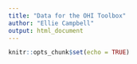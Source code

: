 ```yaml
---
title: "Data for the OHI Toolbox"
author: "Ellie Campbell"
output: html_document
---
```


```r
knitr::opts_chunk$set(echo = TRUE)
```
